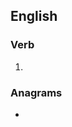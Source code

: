 ==English==

===Verb===
{{head|en|verb form}}

# {{present participle of|interpose|lang=en|nocat=1}}

===Anagrams===
* {{anagrams|en|a=egiinnoprst|repointings}}